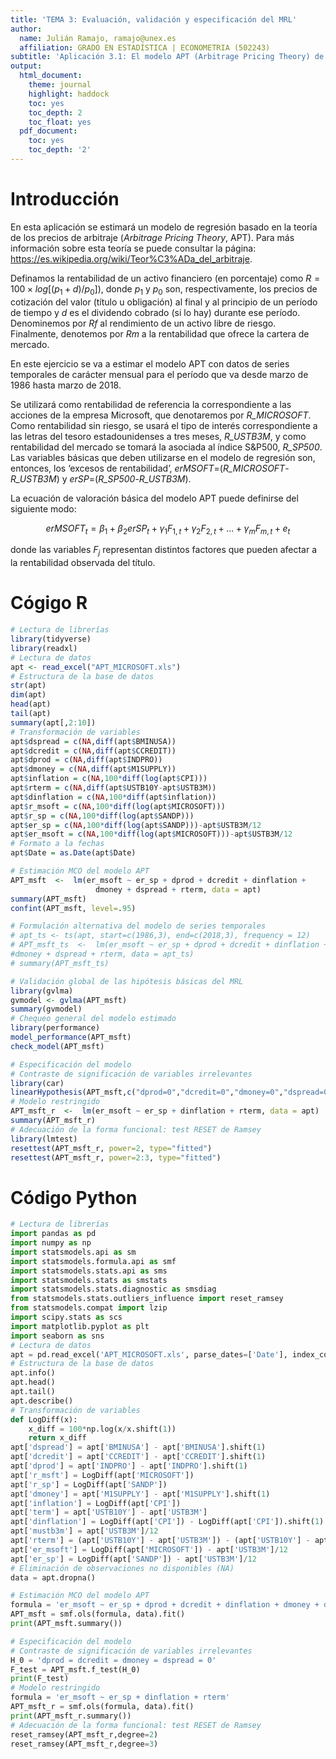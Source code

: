 ```yaml
---
title: 'TEMA 3: Evaluación, validación y especificación del MRL'
author:
  name: Julián Ramajo, ramajo@unex.es
  affiliation: GRADO EN ESTADÍSTICA | ECONOMETRIA (502243)
subtitle: 'Aplicación 3.1: El modelo APT (Arbitrage Pricing Theory) de valoración de activos'
output:
  html_document:
    theme: journal
    highlight: haddock
    toc: yes
    toc_depth: 2
    toc_float: yes
  pdf_document:
    toc: yes
    toc_depth: '2'
---
```


# Introducción

En esta aplicación se estimará un modelo de regresión basado en la teoría de los precios de arbitraje (*Arbitrage Pricing Theory*, APT). Para más información sobre esta teoría se puede consultar la página: <https://es.wikipedia.org/wiki/Teor%C3%ADa_del_arbitraje>.

Definamos la rentabilidad de un activo financiero (en porcentaje) como $R=100×log[⁡(p_{1}+d)/p_{0}]$), donde $p_{1}$ y $p_{0}$ son, respectivamente, los precios de cotización del valor (título u obligación) al final y al principio de un período de tiempo y *d* es el dividendo cobrado (si lo hay) durante ese período. Denominemos por *Rf* al rendimiento de un activo libre de riesgo. Finalmente, denotemos por *Rm* a la rentabilidad que ofrece la cartera de mercado.

En este ejercicio se va a estimar el modelo APT con datos de series temporales de carácter mensual para el período que va desde marzo de 1986 hasta marzo de 2018.

Se utilizará como rentabilidad de referencia la correspondiente a las acciones de la empresa Microsoft, que denotaremos por *R_MICROSOFT*. Como rentabilidad sin riesgo, se usará el tipo de interés correspondiente a las letras del tesoro estadounidenses a tres meses, *R_USTB3M*, y como rentabilidad del mercado se tomará la asociada al índice S&P500, *R_SP500*. Las variables básicas que deben utilizarse en el modelo de regresión son, entonces, los 'excesos de rentabilidad', *erMSOFT*=(*R_MICROSOFT*-*R_USTB3M*) y *erSP*=(*R_SP500*-*R_USTB3M*).

La ecuación de valoración básica del modelo APT puede definirse del siguiente modo:

$$
erMSOFT_{t} = \beta_1 + \beta_2  erSP_{t} + \gamma_1  F_{1,t} + \gamma_2  F_{2,t} + ...+ \gamma_m  F_{m,t} + e_{t}
$$

donde las variables $F_{j}$ representan distintos factores que pueden afectar a la rentabilidad observada del título.

# Cógigo R

```r
# Lectura de librerías
library(tidyverse)
library(readxl)
# Lectura de datos
apt <- read_excel("APT_MICROSOFT.xls")
# Estructura de la base de datos
str(apt)
dim(apt)
head(apt)
tail(apt)
summary(apt[,2:10])
# Transformación de variables
apt$dspread = c(NA,diff(apt$BMINUSA))
apt$dcredit = c(NA,diff(apt$CCREDIT))
apt$dprod = c(NA,diff(apt$INDPRO))
apt$dmoney = c(NA,diff(apt$M1SUPPLY))
apt$inflation = c(NA,100*diff(log(apt$CPI)))
apt$rterm = c(NA,diff(apt$USTB10Y-apt$USTB3M))
apt$dinflation = c(NA,100*diff(apt$inflation))
apt$r_msoft = c(NA,100*diff(log(apt$MICROSOFT)))
apt$r_sp = c(NA,100*diff(log(apt$SANDP)))
apt$er_sp = c(NA,100*diff(log(apt$SANDP)))-apt$USTB3M/12
apt$er_msoft = c(NA,100*diff(log(apt$MICROSOFT)))-apt$USTB3M/12
# Formato a la fechas
apt$Date = as.Date(apt$Date)

# Estimación MCO del modelo APT
APT_msft  <-  lm(er_msoft ~ er_sp + dprod + dcredit + dinflation +
                   dmoney + dspread + rterm, data = apt)
summary(APT_msft)
confint(APT_msft, level=.95)

# Formulación alternativa del modelo de series temporales
# apt_ts <- ts(apt, start=c(1986,3), end=c(2018,3), frequency = 12)
# APT_msft_ts  <-  lm(er_msoft ~ er_sp + dprod + dcredit + dinflation +
#dmoney + dspread + rterm, data = apt_ts)
# summary(APT_msft_ts)

# Validación global de las hipótesis básicas del MRL
library(gvlma)
gvmodel <- gvlma(APT_msft)
summary(gvmodel)
# Chequeo general del modelo estimado
library(performance)
model_performance(APT_msft)
check_model(APT_msft)

# Especificación del modelo
# Contraste de significación de variables irrelevantes
library(car)
linearHypothesis(APT_msft,c("dprod=0","dcredit=0","dmoney=0","dspread=0"))
# Modelo restringido
APT_msft_r  <-  lm(er_msoft ~ er_sp + dinflation + rterm, data = apt)
summary(APT_msft_r)
# Adecuación de la forma funcional: test RESET de Ramsey
library(lmtest)
resettest(APT_msft_r, power=2, type="fitted")
resettest(APT_msft_r, power=2:3, type="fitted")
```

# Código Python

```python
# Lectura de librerías
import pandas as pd
import numpy as np
import statsmodels.api as sm
import statsmodels.formula.api as smf
import statsmodels.stats.api as sms
import statsmodels.stats as smstats
import statsmodels.stats.diagnostic as smsdiag
from statsmodels.stats.outliers_influence import reset_ramsey
from statsmodels.compat import lzip
import scipy.stats as scs
import matplotlib.pyplot as plt
import seaborn as sns
# Lectura de datos
apt = pd.read_excel('APT_MICROSOFT.xls', parse_dates=['Date'], index_col='Date')
# Estructura de la base de datos
apt.info()
apt.head()
apt.tail()
apt.describe()
# Transformación de variables
def LogDiff(x):
    x_diff = 100*np.log(x/x.shift(1))
    return x_diff
apt['dspread'] = apt['BMINUSA'] - apt['BMINUSA'].shift(1)
apt['dcredit'] = apt['CCREDIT'] - apt['CCREDIT'].shift(1)
apt['dprod'] = apt['INDPRO'] - apt['INDPRO'].shift(1)
apt['r_msft'] = LogDiff(apt['MICROSOFT'])
apt['r_sp'] = LogDiff(apt['SANDP'])
apt['dmoney'] = apt['M1SUPPLY'] - apt['M1SUPPLY'].shift(1)
apt['inflation'] = LogDiff(apt['CPI'])
apt['term'] = apt['USTB10Y'] - apt['USTB3M']
apt['dinflation'] = LogDiff(apt['CPI']) - LogDiff(apt['CPI']).shift(1)
apt['mustb3m'] = apt['USTB3M']/12
apt['rterm'] = (apt['USTB10Y'] - apt['USTB3M']) - (apt['USTB10Y'] - apt['USTB3M']).shift(1)
apt['er_msoft'] = LogDiff(apt['MICROSOFT']) - apt['USTB3M']/12
apt['er_sp'] = LogDiff(apt['SANDP']) - apt['USTB3M']/12
# Eliminación de observaciones no disponibles (NA)
data = apt.dropna()

# Estimación MCO del modelo APT
formula = 'er_msoft ~ er_sp + dprod + dcredit + dinflation + dmoney + dspread + rterm'
APT_msft = smf.ols(formula, data).fit()
print(APT_msft.summary())

# Especificación del modelo
# Contraste de significación de variables irrelevantes
H_0 = 'dprod = dcredit = dmoney = dspread = 0'
F_test = APT_msft.f_test(H_0)
print(F_test)
# Modelo restringido
formula = 'er_msoft ~ er_sp + dinflation + rterm'
APT_msft_r = smf.ols(formula, data).fit()
print(APT_msft_r.summary())
# Adecuación de la forma funcional: test RESET de Ramsey
reset_ramsey(APT_msft_r,degree=2)
reset_ramsey(APT_msft_r,degree=3)
```
